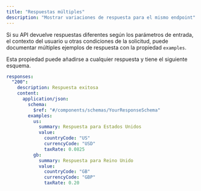 ```yaml
---
title: "Respuestas múltiples"
description: "Mostrar variaciones de respuesta para el mismo endpoint"
---
```


Si su API devuelve respuestas diferentes según los parámetros de entrada, el contexto del usuario u otras condiciones de la solicitud, puede documentar múltiples ejemplos de respuesta con la propiedad `examples`.

Esta propiedad puede añadirse a cualquier respuesta y tiene el siguiente esquema.

```yaml
responses:
  "200":
    description: Respuesta exitosa
    content:
      application/json:
        schema:
          $ref: "#/components/schemas/YourResponseSchema"
        examples:
          us:
            summary: Respuesta para Estados Unidos
            value:
              countryCode: "US"
              currencyCode: "USD"
              taxRate: 0.0825
          gb:
            summary: Respuesta para Reino Unido
            value:
              countryCode: "GB"
              currencyCode: "GBP"
              taxRate: 0.20
```
